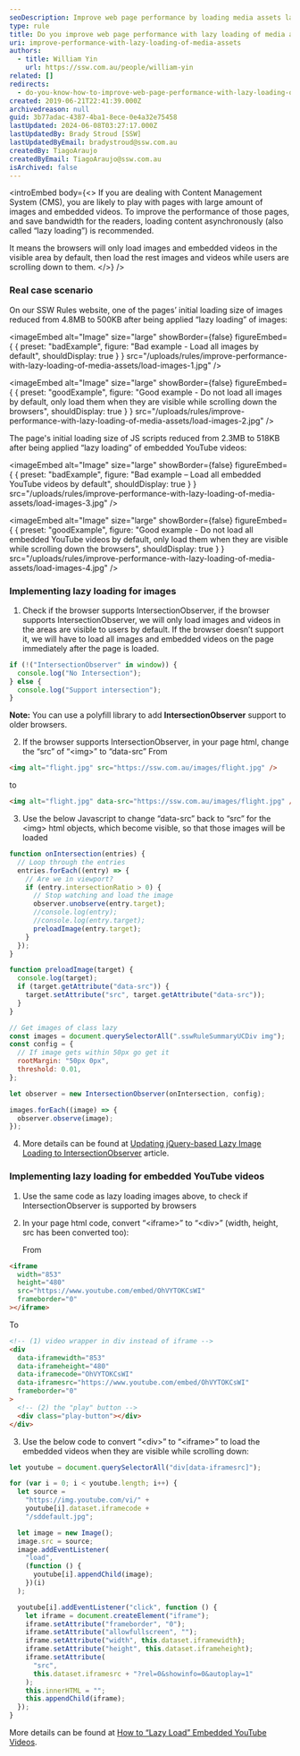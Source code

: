 ```yaml
---
seoDescription: Improve web page performance by loading media assets lazily, reducing initial load size and saving bandwidth for readers.
type: rule
title: Do you improve web page performance with lazy loading of media assets?
uri: improve-performance-with-lazy-loading-of-media-assets
authors:
  - title: William Yin
    url: https://ssw.com.au/people/william-yin
related: []
redirects:
  - do-you-know-how-to-improve-web-page-performance-with-lazy-loading-of-media-assets
created: 2019-06-21T22:41:39.000Z
archivedreason: null
guid: 3b77adac-4387-4ba1-8ece-0e4a32e75458
lastUpdated: 2024-06-08T03:27:17.000Z
lastUpdatedBy: Brady Stroud [SSW]
lastUpdatedByEmail: bradystroud@ssw.com.au
createdBy: TiagoAraujo
createdByEmail: TiagoAraujo@ssw.com.au
isArchived: false
---
```


<introEmbed
  body={<>
If you are dealing with Content Management System (CMS), you are likely to play with pages with large amount of images and embedded videos. To improve the performance of those pages, and save bandwidth for the readers, loading content asynchronously (also called “lazy loading”) is recommended.

It means the browsers will only load images and embedded videos in the visible area by default, then load the rest images and videos while users are scrolling down to them.
  </>}
/>
### Real case scenario

On our SSW Rules website, one of the pages’ initial loading size of images reduced from 4.8MB to 500KB after being applied “lazy loading” of images:

<imageEmbed
  alt="Image"
  size="large"
  showBorder={false}
  figureEmbed={ {
    preset: "badExample",
    figure: "Bad example - Load all images by default",
    shouldDisplay: true
  } }
  src="/uploads/rules/improve-performance-with-lazy-loading-of-media-assets/load-images-1.jpg"
/>

<imageEmbed
  alt="Image"
  size="large"
  showBorder={false}
  figureEmbed={ {
    preset: "goodExample",
    figure: "Good example - Do not load all images by default, only load them when they are visible while scrolling down the browsers",
    shouldDisplay: true
  } }
  src="/uploads/rules/improve-performance-with-lazy-loading-of-media-assets/load-images-2.jpg"
/>

The page's initial loading size of JS scripts reduced from 2.3MB to 518KB after being applied “lazy loading” of embedded YouTube videos:

<imageEmbed
  alt="Image"
  size="large"
  showBorder={false}
  figureEmbed={ {
    preset: "badExample",
    figure: "Bad example – Load all embedded YouTube videos by default",
    shouldDisplay: true
  } }
  src="/uploads/rules/improve-performance-with-lazy-loading-of-media-assets/load-images-3.jpg"
/>

<imageEmbed
  alt="Image"
  size="large"
  showBorder={false}
  figureEmbed={ {
    preset: "goodExample",
    figure: "Good example - Do not load all embedded YouTube videos by default, only load them when they are visible while scrolling down the browsers",
    shouldDisplay: true
  } }
  src="/uploads/rules/improve-performance-with-lazy-loading-of-media-assets/load-images-4.jpg"
/>

### Implementing lazy loading for images

1. Check if the browser supports IntersectionObserver, if the browser supports IntersectionObserver, we will only load images and videos in the areas are visible to users by default. If the browser doesn’t support it, we will have to load all images and embedded videos on the page immediately after the page is loaded.

  ```js
  if (!("IntersectionObserver" in window)) {
    console.log("No Intersection");
  } else {
    console.log("Support intersection");
  }
  ```

**Note:** You can use a polyfill library to add **IntersectionObserver** support to older browsers.

2. If the browser supports IntersectionObserver, in your page html, change the “src” of “&lt;img&gt;” to “data-src”
   From

  ```html
  <img alt="flight.jpg" src="https://ssw.com.au/images/flight.jpg" />
  ```

  to

  ```html
  <img alt="flight.jpg" data-src="https://ssw.com.au/images/flight.jpg" />
  ```

3. Use the below Javascript to change “data-src” back to “src” for the &lt;img&gt; html objects, which become visible, so that those images will be loaded

  ```js
  function onIntersection(entries) {
    // Loop through the entries
    entries.forEach((entry) => {
      // Are we in viewport?
      if (entry.intersectionRatio > 0) {
        // Stop watching and load the image
        observer.unobserve(entry.target);
        //console.log(entry);
        //console.log(entry.target);
        preloadImage(entry.target);
      }
    });
  }

  function preloadImage(target) {
    console.log(target);
    if (target.getAttribute("data-src")) {
      target.setAttribute("src", target.getAttribute("data-src"));
    }
  }

  // Get images of class lazy
  const images = document.querySelectorAll(".sswRuleSummaryUCDiv img");
  const config = {
    // If image gets within 50px go get it
    rootMargin: "50px 0px",
    threshold: 0.01,
  };

  let observer = new IntersectionObserver(onIntersection, config);

  images.forEach((image) => {
    observer.observe(image);
  });
  ```

4. More details can be found at [Updating jQuery-based Lazy Image Loading to IntersectionObserver](https://www.hanselman.com/blog/updating-jquerybased-lazy-image-loading-to-intersectionobserver) article.

### Implementing lazy loading for embedded YouTube videos

1. Use the same code as lazy loading images above, to check if IntersectionObserver is supported by browsers
2. In your page html code, convert “&lt;iframe&gt;” to “&lt;div&gt;” (width, height, src has been converted too):

   From

  ```html
  <iframe
    width="853"
    height="480"
    src="https://www.youtube.com/embed/OhVYTOKCsWI"
    frameborder="0"
  ></iframe>
  ```

   To

  ```html
  <!-- (1) video wrapper in div instead of iframe -->
  <div
    data-iframewidth="853"
    data-iframeheight="480"
    data-iframecode="OhVYTOKCsWI"
    data-iframesrc="https://www.youtube.com/embed/OhVYTOKCsWI"
    frameborder="0"
  >
    <!-- (2) the "play" button -->
    <div class="play-button"></div>
  </div>
  ```

3. Use the below code to convert “&lt;div&gt;” to “&lt;iframe&gt;” to load the embedded videos when they are visible while scrolling down:

  ```js
  let youtube = document.querySelectorAll("div[data-iframesrc]");

  for (var i = 0; i < youtube.length; i++) {
    let source =
      "https://img.youtube.com/vi/" +
      youtube[i].dataset.iframecode +
      "/sddefault.jpg";

    let image = new Image();
    image.src = source;
    image.addEventListener(
      "load",
      (function () {
        youtube[i].appendChild(image);
      })(i)
    );

    youtube[i].addEventListener("click", function () {
      let iframe = document.createElement("iframe");
      iframe.setAttribute("frameborder", "0");
      iframe.setAttribute("allowfullscreen", "");
      iframe.setAttribute("width", this.dataset.iframewidth);
      iframe.setAttribute("height", this.dataset.iframeheight);
      iframe.setAttribute(
        "src",
        this.dataset.iframesrc + "?rel=0&showinfo=0&autoplay=1"
      );
      this.innerHTML = "";
      this.appendChild(iframe);
    });
  }
  ```

More details can be found at [How to “Lazy Load” Embedded YouTube Videos](https://webdesign.tutsplus.com/how-to-lazy-load-embedded-youtube-videos--cms-26743t).
